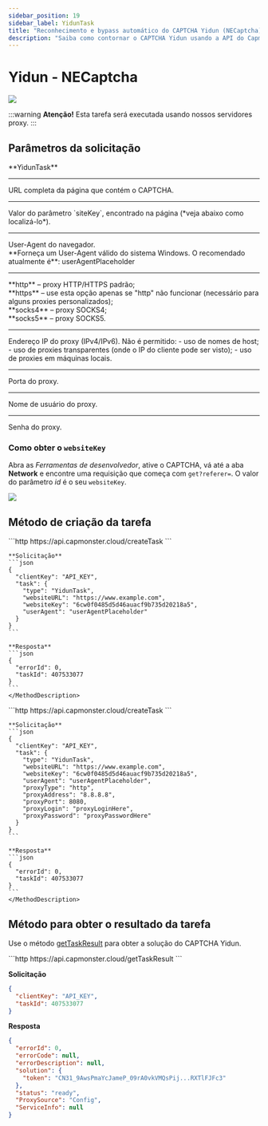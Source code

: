```yaml
---
sidebar_position: 19
sidebar_label: YidunTask
title: "Reconhecimento e bypass automático do CAPTCHA Yidun (NECaptcha) | API"
description: "Saiba como contornar o CAPTCHA Yidun usando a API do Capmonster Cloud para reconhecimento e resolução automáticos!"
---
```



# Yidun - NECaptcha

<PriceBlockWrap>
  <PriceBlock title="Yidun task" name="yidunToken"/>
</PriceBlockWrap>

![](./images/yidun-task/yidun-captcha.png)

:::warning **Atenção!**
Esta tarefa será executada usando nossos servidores proxy.
:::

## Parâmetros da solicitação

<TabItem value="proxy" label="YidunTask (com proxy)" className="bordered-panel">
  <ParamItem title="type" required type="string" />
  **YidunTask**

  ---

  <ParamItem title="websiteURL" required type="string" />
  URL completa da página que contém o CAPTCHA.

  ---

  <ParamItem title="websiteKey" required type="string" />
  Valor do parâmetro `siteKey`, encontrado na página (*veja abaixo como localizá-lo*).

  ---

  <ParamItem title="userAgent" type="string" />
  User-Agent do navegador. <br />
  **Forneça um User-Agent válido do sistema Windows. O recomendado atualmente é**: userAgentPlaceholder

  ---

  <ParamItem title="proxyType" type="string" />
  **http** – proxy HTTP/HTTPS padrão;<br />
  **https** – use esta opção apenas se "http" não funcionar (necessário para alguns proxies personalizados);<br />
  **socks4** – proxy SOCKS4;<br />
  **socks5** – proxy SOCKS5.

  ---

  <ParamItem title="proxyAddress" type="string" />
  <p>
    Endereço IP do proxy (IPv4/IPv6). Não é permitido:
    - uso de nomes de host;
    - uso de proxies transparentes (onde o IP do cliente pode ser visto);
    - uso de proxies em máquinas locais.
  </p>

  ---

  <ParamItem title="proxyPort" type="integer" />
  Porta do proxy.

  ---

  <ParamItem title="proxyLogin" type="string" />
  Nome de usuário do proxy.

  ---

  <ParamItem title="proxyPassword" type="string" />
  Senha do proxy.

</TabItem>

### Como obter o `websiteKey`
Abra as *Ferramentas de desenvolvedor*, ative o CAPTCHA, vá até a aba **Network** e encontre uma requisição que começa com `get?referer=`. O valor do parâmetro *id* é o seu `websiteKey`.

![](./images/yidun-task/yidun-websitekey.png)

## Método de criação da tarefa

<Tabs className="full-width-tabs filled-tabs request-tabs" groupId="captcha-type">
  <TabItem value="proxyless" label="YidunTask (sem proxy)" default className="method-panel">
    <MethodItem>
      ```http
      https://api.capmonster.cloud/createTask
      ```
    </MethodItem>
    <MethodDescription>

    **Solicitação**
    ```json
    {
      "clientKey": "API_KEY",
      "task": {
        "type": "YidunTask",
        "websiteURL": "https://www.example.com",
        "websiteKey": "6cw0f0485d5d46auacf9b735d20218a5",
        "userAgent": "userAgentPlaceholder"
      }
    }
    ```

    **Resposta**
    ```json
    {
      "errorId": 0,
      "taskId": 407533077
    }
    ```
    </MethodDescription>
  </TabItem>

  <TabItem value="proxy" label="YidunTask (com proxy)" default className="method-panel">
    <MethodItem>
      ```http
      https://api.capmonster.cloud/createTask
      ```
    </MethodItem>
    <MethodDescription>

    **Solicitação**
    ```json
    {
      "clientKey": "API_KEY",
      "task": {
        "type": "YidunTask",
        "websiteURL": "https://www.example.com",
        "websiteKey": "6cw0f0485d5d46auacf9b735d20218a5",
        "userAgent": "userAgentPlaceholder",
        "proxyType": "http",
        "proxyAddress": "8.8.8.8",
        "proxyPort": 8080,
        "proxyLogin": "proxyLoginHere",
        "proxyPassword": "proxyPasswordHere"
      }
    }
    ```

    **Resposta**
    ```json
    {
      "errorId": 0,
      "taskId": 407533077
    }
    ```
    </MethodDescription>
  </TabItem>
</Tabs>

## Método para obter o resultado da tarefa

Use o método [getTaskResult](../api/methods/get-task-result.md) para obter a solução do CAPTCHA Yidun.

<TabItem value="proxyless" label="CustomTask (sem proxy)" default className="method-panel-full">
  <MethodItem>
    ```http
    https://api.capmonster.cloud/getTaskResult
    ```
  </MethodItem>
  <MethodDescription>

  **Solicitação**
  ```json
  {
    "clientKey": "API_KEY",
    "taskId": 407533077
  }
  ```

  **Resposta**
  ```json
  {
    "errorId": 0,
    "errorCode": null,
    "errorDescription": null,
    "solution": {
      "token": "CN31_9AwsPmaYcJameP_09rA0vkVMQsPij...RXTlFJFc3"
    },
    "status": "ready",
    "ProxySource": "Config",
    "ServiceInfo": null
  }
  ```
  </MethodDescription>
</TabItem>
